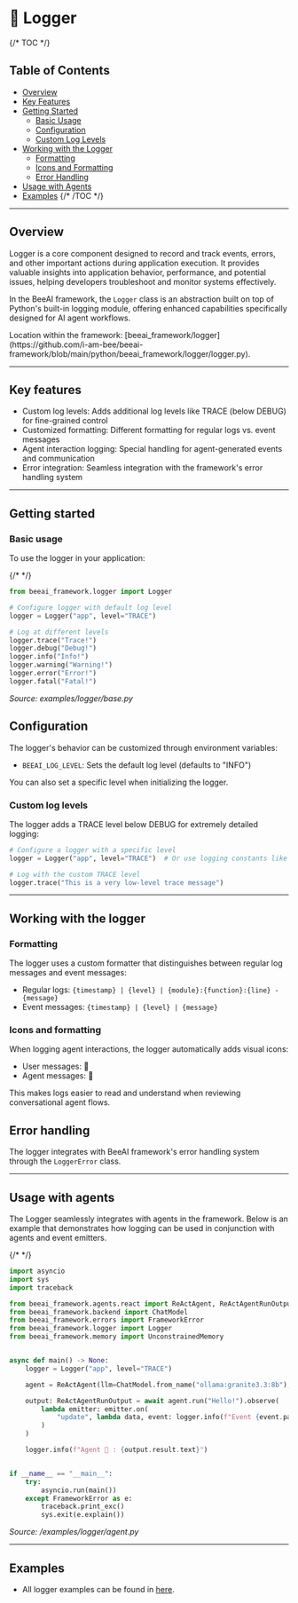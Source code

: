 # 📝 Logger

{/* TOC */}
## Table of Contents
- [Overview](#overview)
- [Key Features](#key-features)
- [Getting Started](#getting-started)
  - [Basic Usage](#basic-usage)
  - [Configuration](#configuration)
  - [Custom Log Levels](#custom-log-levels)
- [Working with the Logger](#working-with-the-logger)
  - [Formatting](#formatting)
  - [Icons and Formatting](#icons-and-formatting)
  - [Error Handling](#error-handling)
- [Usage with Agents](#usage-with-agents)
- [Examples](#examples)
{/* /TOC */}

---

## Overview

Logger is a core component designed to record and track events, errors, and other important actions during application execution. It provides valuable insights into application behavior, performance, and potential issues, helping developers troubleshoot and monitor systems effectively.

In the BeeAI framework, the `Logger` class is an abstraction built on top of Python's built-in logging module, offering enhanced capabilities specifically designed for AI agent workflows.

<Note>
Location within the framework: [beeai_framework/logger](https://github.com/i-am-bee/beeai-framework/blob/main/python/beeai_framework/logger/logger.py).
</Note>

---

## Key features

* Custom log levels: Adds additional log levels like TRACE (below DEBUG) for fine-grained control
* Customized formatting: Different formatting for regular logs vs. event messages
* Agent interaction logging: Special handling for agent-generated events and communication
* Error integration: Seamless integration with the framework's error handling system

---

## Getting started

### Basic usage

To use the logger in your application:

{/* <!-- embedme python/examples/logger/base.py#L4-L9999 --> */}

```py
from beeai_framework.logger import Logger

# Configure logger with default log level
logger = Logger("app", level="TRACE")

# Log at different levels
logger.trace("Trace!")
logger.debug("Debug!")
logger.info("Info!")
logger.warning("Warning!")
logger.error("Error!")
logger.fatal("Fatal!")

```

_Source: examples/logger/base.py_

## Configuration

The logger's behavior can be customized through environment variables:

* `BEEAI_LOG_LEVEL`: Sets the default log level (defaults to "INFO")

You can also set a specific level when initializing the logger.

### Custom log levels

The logger adds a TRACE level below DEBUG for extremely detailed logging:

```py
# Configure a logger with a specific level
logger = Logger("app", level="TRACE")  # Or use logging constants like logging.DEBUG

# Log with the custom TRACE level
logger.trace("This is a very low-level trace message")
```

---

## Working with the logger

### Formatting

The logger uses a custom formatter that distinguishes between regular log messages and event messages:

* Regular logs: `{timestamp} | {level} | {module}:{function}:{line} - {message}`
* Event messages: `{timestamp} | {level} | {message}`

### Icons and formatting

When logging agent interactions, the logger automatically adds visual icons:

* User messages: 👤
* Agent messages: 🤖

This makes logs easier to read and understand when reviewing conversational agent flows.

## Error handling

The logger integrates with BeeAI framework's error handling system through the `LoggerError` class.

---

## Usage with agents

The Logger seamlessly integrates with agents in the framework. Below is an example that demonstrates how logging can be used in conjunction with agents and event emitters.

{/* <!-- embedme python/examples/logger/agent.py#L4-L9999 --> */}

```py
import asyncio
import sys
import traceback

from beeai_framework.agents.react import ReActAgent, ReActAgentRunOutput
from beeai_framework.backend import ChatModel
from beeai_framework.errors import FrameworkError
from beeai_framework.logger import Logger
from beeai_framework.memory import UnconstrainedMemory


async def main() -> None:
    logger = Logger("app", level="TRACE")

    agent = ReActAgent(llm=ChatModel.from_name("ollama:granite3.3:8b"), tools=[], memory=UnconstrainedMemory())

    output: ReActAgentRunOutput = await agent.run("Hello!").observe(
        lambda emitter: emitter.on(
            "update", lambda data, event: logger.info(f"Event {event.path} triggered by {type(event.creator).__name__}")
        )
    )

    logger.info(f"Agent 🤖 : {output.result.text}")


if __name__ == "__main__":
    try:
        asyncio.run(main())
    except FrameworkError as e:
        traceback.print_exc()
        sys.exit(e.explain())

```

_Source: /examples/logger/agent.py_

---

## Examples

- All logger examples can be found in [here](https://github.com/i-am-bee/beeai-framework/tree/main/python/examples/logger).
